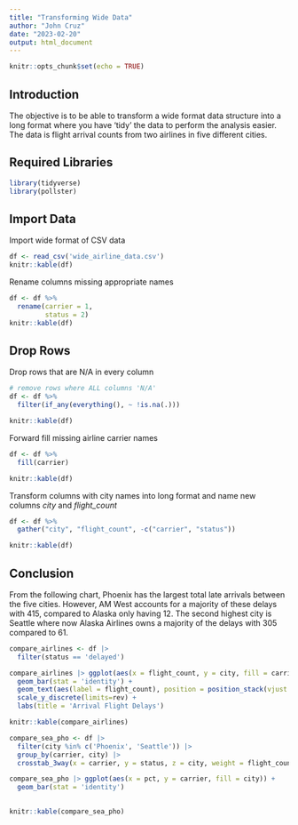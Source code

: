 ```yaml
---
title: "Transforming Wide Data"
author: "John Cruz"
date: "2023-02-20"
output: html_document
---
```


```r
knitr::opts_chunk$set(echo = TRUE)
```

## Introduction

The objective is to be able to transform a wide format data structure into a long format where you have 'tidy' the data to perform the analysis easier. The data is flight arrival counts from two airlines in five different cities. 

## Required Libraries
``` r
library(tidyverse)
library(pollster)
```

## Import Data

Import wide format of CSV data

``` r
df <- read_csv('wide_airline_data.csv')
knitr::kable(df)
```

Rename columns missing appropriate names

``` r
df <- df %>% 
  rename(carrier = 1,
         status = 2)
knitr::kable(df)
```

## Drop Rows

Drop rows that are N/A in every column

``` r
# remove rows where ALL columns 'N/A'
df <- df %>% 
  filter(if_any(everything(), ~ !is.na(.)))

knitr::kable(df)
```

Forward fill missing airline carrier names

``` r
df <- df %>% 
  fill(carrier)

knitr::kable(df)
```

Transform columns with city names into long format and name new columns *city* and *flight_count*

``` r
df <- df %>% 
  gather("city", "flight_count", -c("carrier", "status"))

knitr::kable(df)
```

## Conclusion

From the following chart, Phoenix has the largest total late arrivals between the five cities. However, AM West accounts for a majority of these delays with 415, compared to Alaska only having 12. The second highest city is Seattle where now Alaska Airlines owns a majority of the delays with 305 compared to 61.

``` r
compare_airlines <- df |> 
  filter(status == 'delayed')

compare_airlines |> ggplot(aes(x = flight_count, y = city, fill = carrier)) +
  geom_bar(stat = 'identity') +
  geom_text(aes(label = flight_count), position = position_stack(vjust = 0.5), size = 3) +
  scale_y_discrete(limits=rev) +
  labs(title = 'Arrival Flight Delays')

knitr::kable(compare_airlines)
```

``` r
compare_sea_pho <- df |> 
  filter(city %in% c('Phoenix', 'Seattle')) |> 
  group_by(carrier, city) |> 
  crosstab_3way(x = carrier, y = status, z = city, weight = flight_count, format = 'long')

compare_sea_pho |> ggplot(aes(x = pct, y = carrier, fill = city)) +
  geom_bar(stat = 'identity')
  

knitr::kable(compare_sea_pho)
```
